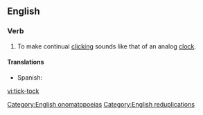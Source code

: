 {{also|ticktock|tick tock}}
==English==

===Verb===
{{en-verb|head=[[tick]]-[[tock]]}}

# To make continual [[click]]ing sounds like that of an analog [[clock]].

====Translations====
{{trans-top|make clicking sounds}}
* Spanish: {{t|es|tictaquear}}
{{trans-mid}}
{{trans-bottom}}

[[Category:English onomatopoeias]]
[[Category:English reduplications]]

[[vi:tick-tock]]